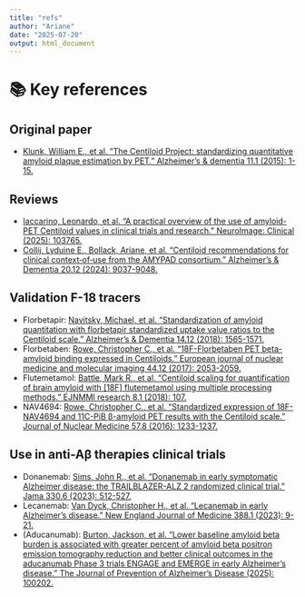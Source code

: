 ```yaml
---
title: "refs"
author: "Ariane"
date: "2025-07-20"
output: html_document
---
```

# 📚 Key references

## Original paper

* [Klunk, William E., et al. "The Centiloid Project: standardizing quantitative amyloid plaque estimation by PET." Alzheimer's & dementia 11.1 (2015): 1-15.](https://doi.org/10.1016/j.jalz.2014.07.003)

## Reviews

* [Iaccarino, Leonardo, et al. "A practical overview of the use of amyloid-PET Centiloid values in clinical trials and research." NeuroImage: Clinical (2025): 103765.](https://doi.org/10.1016/j.nicl.2025.103765)
* [Collij, Lyduine E., Bollack, Ariane, et al. "Centiloid recommendations for clinical context‐of‐use from the AMYPAD consortium." Alzheimer's & Dementia 20.12 (2024): 9037-9048.](https://doi.org/10.1002/alz.14336)

## Validation F-18 tracers
* Florbetapir: [Navitsky, Michael, et al. "Standardization of amyloid quantitation with florbetapir standardized uptake value ratios to the Centiloid scale." Alzheimer's & Dementia 14.12 (2018): 1565-1571.](https://doi.org/10.1016/j.jalz.2018.06.1353)
* Florbetaben: [Rowe, Christopher C., et al. "18F-Florbetaben PET beta-amyloid binding expressed in Centiloids." European journal of nuclear medicine and molecular imaging 44.12 (2017): 2053-2059.](https://doi.org/10.1007/s00259-017-3749-6)
* Flutemetamol: [Battle, Mark R., et al. "Centiloid scaling for quantification of brain amyloid with \[18F\] flutemetamol using multiple processing methods." EJNMMI research 8.1 (2018): 107.](https://doi.org/10.1186/s13550-018-0456-7)
* NAV4694: [Rowe, Christopher C., et al. "Standardized expression of 18F-NAV4694 and 11C-PiB β-amyloid PET results with the Centiloid scale." Journal of Nuclear Medicine 57.8 (2016): 1233-1237.](https://doi.org/10.2967/jnumed.115.171595)

## Use in anti-Aβ therapies clinical trials
* Donanemab: [Sims, John R., et al. "Donanemab in early symptomatic Alzheimer disease: the TRAILBLAZER-ALZ 2 randomized clinical trial." Jama 330.6 (2023): 512-527.](https://doi.org/10.1001/jama.2023.13239)
* Lecanemab: [Van Dyck, Christopher H., et al. "Lecanemab in early Alzheimer’s disease." New England Journal of Medicine 388.1 (2023): 9-21.](https://doi.org/10.1056/NEJMoa2212948)
* (Aducanumab): [Burton, Jackson, et al. "Lower baseline amyloid beta burden is associated with greater percent of amyloid beta positron emission tomography reduction and better clinical outcomes in the aducanumab Phase 3 trials ENGAGE and EMERGE in early Alzheimer's disease." The Journal of Prevention of Alzheimer's Disease (2025): 100202.](https://doi.org/10.1016/j.tjpad.2025.100202)
